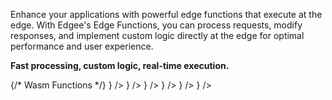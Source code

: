 Enhance your applications with powerful edge functions that execute at the edge.
With Edgee's Edge Functions, you can process requests, modify responses, and implement custom logic
directly at the edge for optimal performance and user experience.

**Fast processing, custom logic, real-time execution.**

<CardGroup cols={2}>
  {/* Wasm Functions */}
  <Card title="Maintenance Page" href="/components/edge-functions/maintenance-page" horizontal={true} icon={<img src="https://mintlify.s3.us-west-1.amazonaws.com/edgee/images/logos/maintenance.png" alt="Maintenance Page" />} />
  <Card title="Mailchimp" href="/components/edge-functions/mailchimp" horizontal={true} icon={<img src="https://mintlify.s3.us-west-1.amazonaws.com/edgee/images/logos/mailchimp.png" alt="Mailchimp" />} />
  <Card title="PDForge" href="/components/edge-functions/pdforge" horizontal={true} icon={<img src="https://mintlify.s3.us-west-1.amazonaws.com/edgee/images/logos/pdforge.png" alt="PDForge" />} />
  <Card title="Slack Message" href="/components/edge-functions/slack-message" horizontal={true} icon={<img src="https://mintlify.s3.us-west-1.amazonaws.com/edgee/images/logos/slack.png" alt="Slack Message" />} />
  <Card title="Stripe Billing Portal" href="/components/edge-functions/stripe-billing-portal" horizontal={true} icon={<img src="https://mintlify.s3.us-west-1.amazonaws.com/edgee/images/logos/stripe.png" alt="Stripe Billing Portal" />} />
  <Card title="SendGrid" href="/components/edge-functions/sendgrid" horizontal={true} icon={<img src="https://mintlify.s3.us-west-1.amazonaws.com/edgee/images/logos/sendgrid.png" alt="SendGrid" />} />
</CardGroup>
